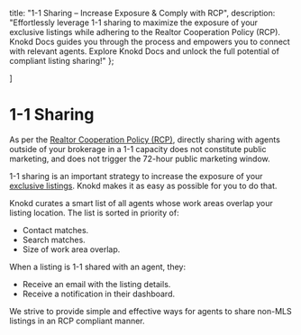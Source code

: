 
<meta name="og:title" content="Unlock the Power of 1-1 Sharing with Knokd" />
<meta name="og:description" content="Comply with RCP & maximize exposure! Explore how Knokd's 1-1 sharing empowers you to connect with relevant agents & showcase exclusive listings. Explore Knokd Docs!"/>

  title: "1-1 Sharing – Increase Exposure & Comply with RCP",
  description: "Effortlessly leverage 1-1 sharing to maximize the exposure of your exclusive listings while adhering to the Realtor Cooperation Policy (RCP). Knokd Docs guides you through the process and empowers you to connect with relevant agents. Explore Knokd Docs and unlock the full potential of compliant listing sharing!"
};


]

<HeroPattern />

# 1-1 Sharing

As per the [Realtor Cooperation Policy (RCP)](/welcome-to-knokd/realtor-cooperation-policy), directly sharing with agents outside of your brokerage in a 1-1 capacity does not constitute public marketing, and does not trigger the 72-hour public marketing window.

<Note>1-1 sharing is an important strategy to increase the exposure of your [exclusive listings](/listings/types-of-listings#listing-tags). Knokd makes it as easy as possible for you to do that.</Note>

Knokd curates a smart list of all agents whose work areas overlap your listing location. The list is sorted in priority of:

* Contact matches.
* Search matches.
* Size of work area overlap.

<Screenshot 
  src="/images/screenshots/1-1-sharing.png"
  alt="1-1 sharing in the Knokd real estate off-market platform." 
/>


When a listing is 1-1 shared with an agent, they:

* Receive an email with the listing details.
* Receive a notification in their dashboard.

We strive to provide simple and effective ways for agents to share non-MLS listings in an RCP compliant manner. 